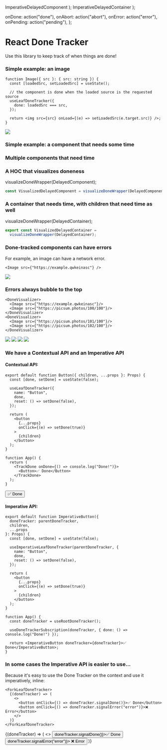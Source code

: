 

  ImperativeDelayedComponent
);
  ImperativeDelayedContainer
);

<Meta title="Intro" />

  onDone: action("done"),
  onAbort: action("abort"),
  onError: action("error"),
  onPending: action("pending"),
};

# React Done Tracker

Use this library to keep track of when things are done!

### Simple example: an image

```tsx
function Image({ src }: { src: string }) {
  const [loadedSrc, setLoadedSrc] = useState();

  // the component is done when the loaded source is the requested source
  useLeafDoneTracker({
    done: loadedSrc === src,
  });

  return <img src={src} onLoad={(e) => setLoadedSrc(e.target.src)} />;
}
```

<Canvas>
  <Story name="Image">
    <ContextualStoryWrapper {...actions}>
      <Image src={"https://picsum.photos/200"} />
    </ContextualStoryWrapper>
  </Story>
</Canvas>

### Simple example: a component that needs some time

<Canvas>
  <Story name="Delayed Component">
    <ContextualStoryWrapper {...actions}>
      <DelayedComponent delay={3000} />
    </ContextualStoryWrapper>
  </Story>
</Canvas>

### Multiple components that need time

<Canvas>
  <Story name="Multiple Delayed Components">
    <ContextualStoryWrapper {...actions}>
      <DelayedComponent delay={3000} />
      <DelayedComponent delay={4000} />
      <DelayedComponent delay={5000} />
    </ContextualStoryWrapper>
  </Story>
</Canvas>

### A HOC that visualizes doneness

  visualizeDoneWrapper(DelayedComponent);

```ts
const VisualizedDelayedComponent = visualizeDoneWrapper(DelayedComponent);
```

<Canvas>
  <Story name="Visualized Multiple Delayed Components">
    <ContextualStoryWrapper {...actions}>
      <VisualizedDelayedComponent delay={3000} />
      <VisualizedDelayedComponent delay={4000} />
      <VisualizedDelayedComponent delay={5000} />
    </ContextualStoryWrapper>
  </Story>
</Canvas>

### A container that needs time, with children that need time as well

  visualizeDoneWrapper(DelayedContainer);

```ts
export const VisualizedDelayedContainer =
  visualizeDoneWrapper(DelayedContainer);
```

<Canvas>
  <Story name="Container and children">
    <ContextualStoryWrapper {...actions}>
      <VisualizedDelayedContainer delay={3000}>
        <VisualizedDelayedComponent delay={3000} />
        <VisualizedDelayedComponent delay={4000} />
      </VisualizedDelayedContainer>
      <VisualizedDelayedContainer delay={5000}>
        <VisualizedDelayedComponent delay={3000} />
        <VisualizedDelayedComponent delay={4000} />
      </VisualizedDelayedContainer>
    </ContextualStoryWrapper>
  </Story>
</Canvas>

### Done-tracked components can have errors

For example, an image can have a network error.

```tsx
<Image src={"https://example.qwkeinasc"} />
```

<Canvas>
  <Story name="Image error">
    <ContextualStoryWrapper {...actions}>
      <Image src={"https://example.qwkeinasc"} />
    </ContextualStoryWrapper>
  </Story>
</Canvas>

### Errors always bubble to the top


```tsx
<DoneVisualizer>
  <Image src={"https://example.qwkeinasc"}/>
  <Image src={"https://picsum.photos/100/100"}/>
</DoneVisualizer>
<DoneVisualizer>
  <Image src={"https://picsum.photos/101/100"}/>
  <Image src={"https://picsum.photos/102/100"}/>
</DoneVisualizer>
```

<Canvas>
  <Story name="Error in a tree">
    <ContextualStoryWrapper {...actions}>
      <DoneVisualizer>
        <Image src={"https://example.qwkeinasc"} />
        <Image src={"https://picsum.photos/100/100"} />
      </DoneVisualizer>
      <DoneVisualizer>
        <Image src={"https://picsum.photos/101/100"} />
        <Image src={"https://picsum.photos/102/100"} />
      </DoneVisualizer>
    </ContextualStoryWrapper>
  </Story>
</Canvas>

### We have a Contextual API and an Imperative API

#### Contextual API:

```tsx
export default function Button({ children, ...props }: Props) {
  const [done, setDone] = useState(false);

  useLeafDoneTracker({
    name: "Button",
    done,
    reset: () => setDone(false),
  });

  return (
    <button
      {...props}
      onClick={(e) => setDone(true)}
    >
      {children}
    </button>
  );
}

function App() {
  return (
    <TrackDone onDone={() => console.log("Done!")}>
      <Button>✅ Done</Button>
    </TrackDone>
  );
}
```

<Canvas>
  <Story name="Contextual button">
    <ContextualStoryWrapper {...actions}>
      <Button>✅ Done</Button>
    </ContextualStoryWrapper>
  </Story>
</Canvas>

#### Imperative API:

```tsx
export default function ImperativeButton({
  doneTracker: parentDoneTracker,
  children,
  ...props
}: Props) {
  const [done, setDone] = useState(false);

  useImperativeLeafDoneTracker(parentDoneTracker, {
    name: "Button",
    done,
    reset: () => setDone(false),
  });

  return (
    <button
      {...props}
      onClick={(e) => setDone(true)}
    >
      {children}
    </button>
  );
}

function App() {
  const doneTracker = useRootDoneTracker();

  useDoneTrackerSubscription(doneTracker, { done: () => console.log("Done!") });

  return <ImperativeButton doneTracker={doneTracker}>✅ Done</ImperativeButton>;
}
```

<Canvas>
  <Story name="Imperative button">
    <StoryWrapper
      component={ImperativeButton}
      imperative={true}
      children={"✅ Done"}
      style={{ minHeight: "none" }}
    />
  </Story>
</Canvas>

### In some cases the Imperative API is easier to use...

Because it's easy to use the Done Tracker on the context and use it imperatively, inline:

```tsx
<ForkLeafDoneTracker>
  {(doneTracker) => (
    <>
      <button onClick={() => doneTracker.signalDone()}>✅ Done</button>
      <button onClick={() => doneTracker.signalError("error")}>❌ Error</button>
    </>
  )}
</ForkLeafDoneTracker>
```

<Canvas>
  <Story name="Forked buttons">
    <ContextualStoryWrapper {...actions}>
      <DoneVisualizer>
        <ForkLeafDoneTracker>
          {(doneTracker) => (
            <>
              <button onClick={() => doneTracker.signalDone()}>✅ Done</button>
              <button onClick={() => doneTracker.signalError("error")}>
                ❌ Error
              </button>
            </>
          )}
        </ForkLeafDoneTracker>
      </DoneVisualizer>
    </ContextualStoryWrapper>
  </Story>
</Canvas>
